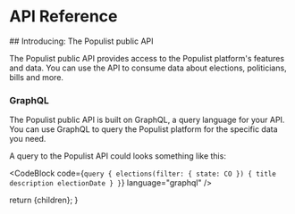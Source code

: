 
# API Reference

<Divider />
## Introducing: The Populist public API

The Populist public API provides access to the Populist platform's
features and data. You can use the API to consume data about elections,
politicians, bills and more.

### GraphQL

The Populist public API is built on GraphQL, a query language for your
API. You can use GraphQL to query the Populist platform for the specific
data you need.

A query to the Populist API could looks something like this:

<CodeBlock
  code={`query {
    elections(filter: { state: CO }) {
      title
      description
      electionDate
    }
}`}
  language="graphql"
/>

  return <DocsLayout currentPage="api">{children}</DocsLayout>;
}
